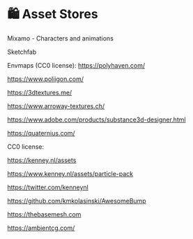
# 🛍 Asset Stores

<Todo>
Mixamo - Characters and animations

Sketchfab

Envmaps (CC0 license):
https://polyhaven.com/

https://www.poliigon.com/

https://3dtextures.me/

https://www.arroway-textures.ch/

https://www.adobe.com/products/substance3d-designer.html

https://quaternius.com/

CC0 license:

https://kenney.nl/assets

https://www.kenney.nl/assets/particle-pack

https://twitter.com/kenneynl

https://github.com/kmkolasinski/AwesomeBump

https://thebasemesh.com

https://ambientcg.com/

</Todo>
